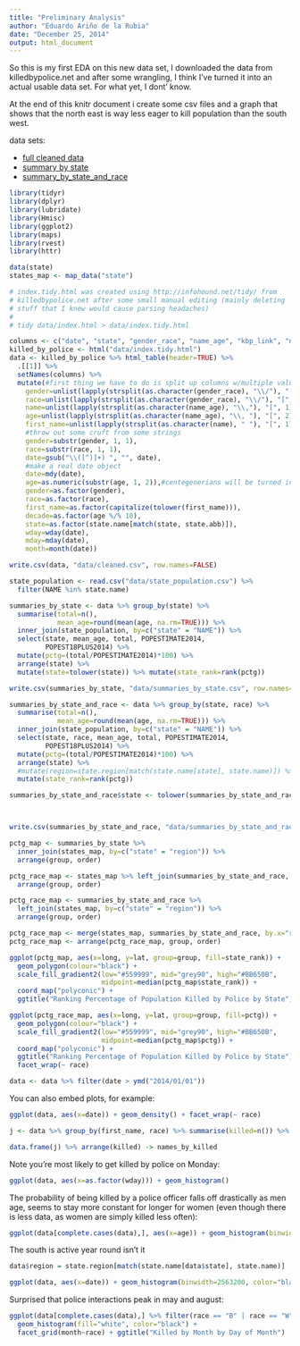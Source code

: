 ```yaml
---
title: "Preliminary Analysis"
author: "Eduardo Ariño de la Rubia"
date: "December 25, 2014"
output: html_document
---
```


So this is my first EDA on this new data set, I downloaded the data from
killedbypolice.net and after some wrangling, I think I've turned it into 
an actual usable data set. For what yet, I dont' know.

At the end of this knitr document i create some csv files and a graph that
shows that the north east is way less eager to kill population than the south
west.

data sets:

* [full cleaned data](data/cleaned.csv)
* [summary by state](data/summaries_by_state.csv)
* [summary_by_state_and_race](data/summaries_by_state_and_race.csv)

```r
library(tidyr)
library(dplyr)
library(lubridate)
library(Hmisc)
library(ggplot2)
library(maps)
library(rvest)
library(httr)

data(state)
states_map <- map_data("state")
```


```r
# index.tidy.html was created using http://infohound.net/tidy/ from
# killedbypolice.net after some small manual editing (mainly deleting
# stuff that I knew would cause parsing headaches)
#
# tidy data/index.html > data/index.tidy.html

columns <- c("date", "state", "gender_race", "name_age", "kbp_link", "news_link")
killed_by_police <- html("data/index.tidy.html")
data <- killed_by_police %>% html_table(header=TRUE) %>% 
  .[[1]] %>%
  setNames(columns) %>%
  mutate(#first thing we have to do is split up columns w/multiple values
    gender=unlist(lapply(strsplit(as.character(gender_race), "\\/"), "[", 1)), 
    race=unlist(lapply(strsplit(as.character(gender_race), "\\/"), "[", 2)),
    name=unlist(lapply(strsplit(as.character(name_age), "\\,"), "[", 1)),
    age=unlist(lapply(strsplit(as.character(name_age), "\\, "), "[", 2)),
    first_name=unlist(lapply(strsplit(as.character(name), " "), "[", 1)),
    #throw out some cruft from some strings
    gender=substr(gender, 1, 1),
    race=substr(race, 1, 1),
    date=gsub("\\([^)]+) ", "", date),
    #make a real date object
    date=mdy(date),
    age=as.numeric(substr(age, 1, 2)),#centegenerians will be turned into teens
    gender=as.factor(gender),
    race=as.factor(race),
    first_name=as.factor(capitalize(tolower(first_name))),
    decade=as.factor(age %/% 10),
    state=as.factor(state.name[match(state, state.abb)]),
    wday=wday(date),
    mday=mday(date),
    month=month(date))

write.csv(data, "data/cleaned.csv", row.names=FALSE)

state_population <- read.csv("data/state_population.csv") %>%
  filter(NAME %in% state.name)

summaries_by_state <- data %>% group_by(state) %>% 
  summarise(total=n(), 
            mean_age=round(mean(age, na.rm=TRUE))) %>% 
  inner_join(state_population, by=c("state" = "NAME")) %>% 
  select(state, mean_age, total, POPESTIMATE2014, 
         POPEST18PLUS2014) %>% 
  mutate(pctg=(total/POPESTIMATE2014)*100) %>% 
  arrange(state) %>%
  mutate(state=tolower(state)) %>% mutate(state_rank=rank(pctg))

write.csv(summaries_by_state, "data/summaries_by_state.csv", row.names=FALSE)

summaries_by_state_and_race <- data %>% group_by(state, race) %>% 
  summarise(total=n(), 
            mean_age=round(mean(age, na.rm=TRUE))) %>% 
  inner_join(state_population, by=c("state" = "NAME")) %>% 
  select(state, race, mean_age, total, POPESTIMATE2014, 
         POPEST18PLUS2014) %>% 
  mutate(pctg=(total/POPESTIMATE2014)*100) %>% 
  arrange(state) %>%
  #mutate(region=state.region[match(state.name[state], state.name)]) %>%
  mutate(state_rank=rank(pctg)) 

summaries_by_state_and_race$state <- tolower(summaries_by_state_and_race$state)



write.csv(summaries_by_state_and_race, "data/summaries_by_state_and_race.csv", row.names=FALSE)

pctg_map <- summaries_by_state %>% 
  inner_join(states_map, by=c("state" = "region")) %>% 
  arrange(group, order)

pctg_race_map <- states_map %>% left_join(summaries_by_state_and_race, by=c("region" = "state")) %>%
  arrange(group, order)

pctg_race_map <- summaries_by_state_and_race %>%
  left_join(states_map, by=c("state" = "region")) %>%
  arrange(group, order)

pctg_race_map <- merge(states_map, summaries_by_state_and_race, by.x="region", by.y="state", all.x=TRUE)
pctg_race_map <- arrange(pctg_race_map, group, order)

ggplot(pctg_map, aes(x=long, y=lat, group=group, fill=state_rank)) +
  geom_polygon(colour="black") + 
  scale_fill_gradient2(low="#559999", mid="grey90", high="#BB650B", 
                       midpoint=median(pctg_map$state_rank)) + 
  coord_map("polyconic") + 
  ggtitle("Ranking Percentage of Population Killed by Police by State")

ggplot(pctg_race_map, aes(x=long, y=lat, group=group, fill=pctg)) +
  geom_polygon(colour="black") + 
  scale_fill_gradient2(low="#559999", mid="grey90", high="#BB650B", 
                       midpoint=median(pctg_map$pctg)) + 
  coord_map("polyconic") + 
  ggtitle("Ranking Percentage of Population Killed by Police by State") +
  facet_wrap(~ race)

data <- data %>% filter(date > ymd("2014/01/01"))
```

You can also embed plots, for example:

```r
ggplot(data, aes(x=date)) + geom_density() + facet_wrap(~ race)

j <- data %>% group_by(first_name, race) %>% summarise(killed=n()) %>% arrange(killed)

data.frame(j) %>% arrange(killed) -> names_by_killed
```

Note you're most likely to get killed by police on Monday:

```r
ggplot(data, aes(x=as.factor(wday))) + geom_histogram()
```

The probability of being killed by a police officer falls off drastically
as men age, seems to stay more constant for longer for women (even though there
is less data, as women are simply killed less often):

```r
ggplot(data[complete.cases(data),], aes(x=age)) + geom_histogram(binwidth=10) + facet_wrap(~ gender, scales="free") + ggtitle("Violence by Police by Gender")

```

The south is active year round isn't it

```r
data$region = state.region[match(state.name[data$state], state.name)]

ggplot(data, aes(x=date)) + geom_histogram(binwidth=2563200, color="black", fill="white") + facet_wrap(~ region) + ggtitle("Deaths by Police Across Time by Region") + theme(axis.text.x = element_text(angle = 90, hjust = 1))
```

Surprised that police interactions peak in may and august:

```r
ggplot(data[complete.cases(data),] %>% filter(race == "B" | race == "W" | race == "L"), aes(x=as.factor(mday))) + 
  geom_histogram(fill="white", color="black") + 
  facet_grid(month~race) + ggtitle("Killed by Month by Day of Month")
```
